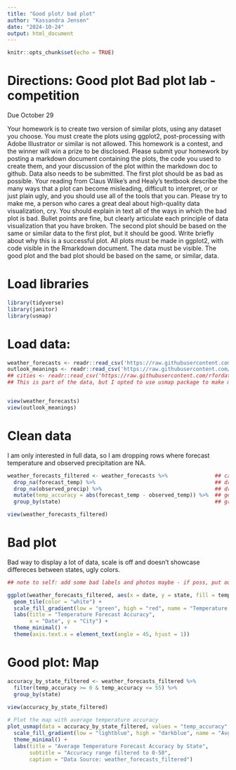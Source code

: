 ```yaml
---
title: "Good plot/ bad plot"
author: "Kassandra Jensen"
date: "2024-10-24"
output: html_document
---
```


```r
knitr::opts_chunk$set(echo = TRUE)
```

# Directions: Good plot Bad plot lab - competition
Due October 29

Your homework is to create two version of similar plots, using any dataset you choose. You must create the plots using ggplot2, post-processing with Adobe Illustrator or similar is not allowed. This homework is a contest, and the winner will win a prize to be disclosed.
Please submit your homework by posting a markdown document containing the plots, the code you used to create them, and your discussion of the plot within the markdown doc to github. Data also needs to be submitted.
The first plot should be as bad as possible. Your reading from Claus Wilke’s and Healy's textbook describe the many ways that a plot can become misleading, difficult to interpret, or or just plain ugly, and you should use all of the tools that you can. Please try to make me, a person who cares a great deal about high-quality data visualization, cry.
You should explain in text all of the ways in which the bad plot is bad. Bullet points are fine, but clearly articulate each principle of data visualization that you have broken.
The second plot should be based on the same or similar data to the first plot, but it should be good. Write briefly about why this is a successful plot.
All plots must be made in ggplot2, with code visible in the Rmarkdown document.
The data must be visible.
The good plot and the bad plot should be based on the same, or similar, data.

# Load libraries
```r
library(tidyverse)
library(janitor)
library(usmap)
```

# Load data:
```r
weather_forecasts <- readr::read_csv('https://raw.githubusercontent.com/rfordatascience/tidytuesday/master/data/2022/2022-12-20/weather_forecasts.csv')
outlook_meanings <- readr::read_csv('https://raw.githubusercontent.com/rfordatascience/tidytuesday/master/data/2022/2022-12-20/outlook_meanings.csv')
## cities <- readr::read_csv('https://raw.githubusercontent.com/rfordatascience/tidytuesday/master/data/2022/2022-12-20/cities.csv') 
## This is part of the data, but I opted to use usmap package to make my map instead. 


view(weather_forecasts)
view(outlook_meanings)
```

# Clean data
I am only interested in full data, so I am dropping rows where forecast temperature and observed precipitation are NA. 
```r
weather_forecasts_filtered <- weather_forecasts %>%               ## call data
  drop_na(forecast_temp) %>%                                      ## drops NA's in forecast_temp column 
  drop_na(observed_precip) %>%                                    ## drops NA's in observed_precip column 
  mutate(temp_accuracy = abs(forecast_temp - observed_temp)) %>%  ## getting error of forecast by taking absolute value of forecast minus the observed
  group_by(state)                                                 ## group by state to get accuracy

view(weather_forecasts_filtered)
```

# Bad plot
Bad way to display a lot of data, scale is off and doesn't showcase differeces between states, ugly colors. 
```r
## note to self: add some bad labels and photos maybe - if poss, put out of order or do photos to represent the state labels?

ggplot(weather_forecasts_filtered, aes(x = date, y = state, fill = temp_accuracy)) +
  geom_tile(color = "white") +
  scale_fill_gradient(low = "green", high = "red", name = "Temperature Accuracy\n(Difference)") +
  labs(title = "Temperature Forecast Accuracy",
       x = "Date", y = "City") +
  theme_minimal() +
  theme(axis.text.x = element_text(angle = 45, hjust = 1))
```
# Good plot: Map
```r

accuracy_by_state_filtered <- weather_forecasts_filtered %>%
  filter(temp_accuracy >= 0 & temp_accuracy <= 55) %>%
  group_by(state)

view(accuracy_by_state_filtered)
            
# Plot the map with average temperature accuracy
plot_usmap(data = accuracy_by_state_filtered, values = "temp_accuracy", color = "white") +
  scale_fill_gradient(low = "lightblue", high = "darkblue", name = "Avg Temp Accuracy") +
  theme_minimal() +
  labs(title = "Average Temperature Forecast Accuracy by State",
       subtitle = "Accuracy range filtered to 0-50",
       caption = "Data Source: weather_forecasts_filtered")

```




